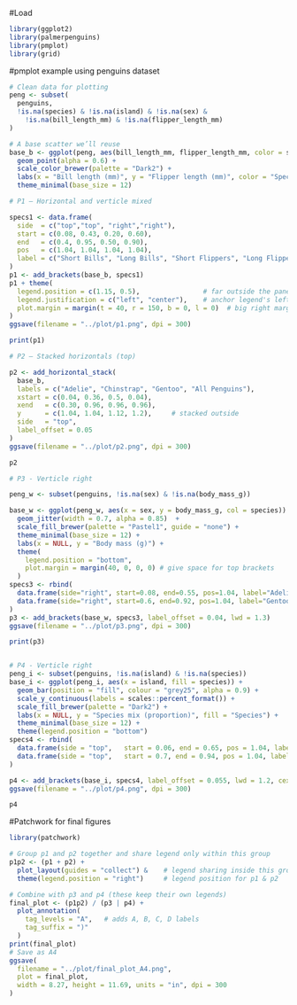 
#Load
```r
library(ggplot2)
library(palmerpenguins)
library(pmplot)  
library(grid) 
```

#pmplot example using penguins dataset
```r
# Clean data for plotting
peng <- subset(
  penguins,
  !is.na(species) & !is.na(island) & !is.na(sex) &
    !is.na(bill_length_mm) & !is.na(flipper_length_mm)
)

# A base scatter we’ll reuse
base_b <- ggplot(peng, aes(bill_length_mm, flipper_length_mm, color = species)) +
  geom_point(alpha = 0.6) +
  scale_color_brewer(palette = "Dark2") +
  labs(x = "Bill length (mm)", y = "Flipper length (mm)", color = "Species") +
  theme_minimal(base_size = 12)

# P1 — Horizontal and verticle mixed

specs1 <- data.frame(
  side  = c("top","top", "right","right"),
  start = c(0.08, 0.43, 0.20, 0.60),
  end   = c(0.4, 0.95, 0.50, 0.90),
  pos   = c(1.04, 1.04, 1.04, 1.04),
  label = c("Short Bills", "Long Bills", "Short Flippers", "Long Flippers")
)
p1 <- add_brackets(base_b, specs1)
p1 + theme(
  legend.position = c(1.15, 0.5),                # far outside the panel
  legend.justification = c("left", "center"),    # anchor legend's left edge
  plot.margin = margin(t = 40, r = 150, b = 0, l = 0)  # big right margin
)
ggsave(filename = "../plot/p1.png", dpi = 300)

print(p1)

# P2 — Stacked horizontals (top) 

p2 <- add_horizontal_stack(
  base_b,
  labels = c("Adelie", "Chinstrap", "Gentoo", "All Penguins"),
  xstart = c(0.04, 0.36, 0.5, 0.04),
  xend   = c(0.30, 0.96, 0.96, 0.96),
  y      = c(1.04, 1.04, 1.12, 1.2),     # stacked outside
  side   = "top",
  label_offset = 0.05
)
ggsave(filename = "../plot/p2.png", dpi = 300)

p2

# P3 - Verticle right

peng_w <- subset(penguins, !is.na(sex) & !is.na(body_mass_g))

base_w <- ggplot(peng_w, aes(x = sex, y = body_mass_g, col = species)) +
  geom_jitter(width = 0.7, alpha = 0.85)  +
  scale_fill_brewer(palette = "Pastel1", guide = "none") +
  theme_minimal(base_size = 12) +
  labs(x = NULL, y = "Body mass (g)") +
  theme(
    legend.position = "bottom",
    plot.margin = margin(40, 0, 0, 0) # give space for top brackets
  )
specs3 <- rbind(
  data.frame(side="right", start=0.08, end=0.55, pos=1.04, label="Adelie + Chinstrap"),
  data.frame(side="right", start=0.6, end=0.92, pos=1.04, label="Gentoo")
)
p3 <- add_brackets(base_w, specs3, label_offset = 0.04, lwd = 1.3)
ggsave(filename = "../plot/p3.png", dpi = 300)

print(p3)


# P4 - Verticle right
peng_i <- subset(penguins, !is.na(island) & !is.na(species))
base_i <- ggplot(peng_i, aes(x = island, fill = species)) +
  geom_bar(position = "fill", colour = "grey25", alpha = 0.9) +
  scale_y_continuous(labels = scales::percent_format()) +
  scale_fill_brewer(palette = "Dark2") +
  labs(x = NULL, y = "Species mix (proportion)", fill = "Species") +
  theme_minimal(base_size = 12) +
  theme(legend.position = "bottom")
specs4 <- rbind(
  data.frame(side = "top",   start = 0.06, end = 0.65, pos = 1.04, label = "Mixed"),
  data.frame(side = "top",   start = 0.7, end = 0.94, pos = 1.04, label = "Adelie")
)

p4 <- add_brackets(base_i, specs4, label_offset = 0.055, lwd = 1.2, cex = 0.9) 
ggsave(filename = "../plot/p4.png", dpi = 300)

p4
```

#Patchwork for final figures
```r
library(patchwork)

# Group p1 and p2 together and share legend only within this group
p1p2 <- (p1 + p2) +
  plot_layout(guides = "collect") &    # legend sharing inside this group
  theme(legend.position = "right")     # legend position for p1 & p2

# Combine with p3 and p4 (these keep their own legends)
final_plot <- (p1p2) / (p3 | p4) +
  plot_annotation(
    tag_levels = "A",   # adds A, B, C, D labels
    tag_suffix = ")"
  )
print(final_plot)
# Save as A4
ggsave(
  filename = "../plot/final_plot_A4.png",
  plot = final_plot,
  width = 8.27, height = 11.69, units = "in", dpi = 300
)

```


